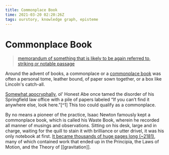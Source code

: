 ```yaml
---
title: Commonplace Book
time: 2021-03-20 02:20:26Z
tags: ourstory, knowledge graph, episteme
---
```


# Commonplace Book

> [memorandum of something that is likely to be again referred to, striking or notable passage](https://www.etymonline.com/word/commonplace#etymonline_v_17240)

Around the advent of books, a commonplace or a [commonplace book](https://en.wikipedia.org/wiki/Commonplace_book) was often a personal tome, leather bound, of paper sown together, or a box like Lincoln's catch-all.

[Somewhat apocryphally](https://books.google.com/books?id=L8RVOCHtWXQC&pg=PA37&lpg=PA37&dq=%22if+you+can%27t+find+it+anywhere+else%22+%22look+in+this%22&source=bl&ots=LY5Y7SU_Aj&sig=ACfU3U2NsTh51nideVAVsI-kXhqWLbHarA&hl=en&sa=X&ved=2ahUKEwjmjMHood3gAhXH7oMKHRhbB9gQ6AEwAHoECAAQAQ#v=onepage&q=%22if%20you%20can't%20find%20it%20anywhere%20else%22%20%22look%20in%20this%22&f=false), ol' Honest Abe once tamed the disorder of his Springfield law office with a pile of papers labeled “If you can’t find it anywhere else, look here.”[^1] This too could qualify as a commonplace.

By no means a pioneer of the practice, Isaac Newton famously kept a commonplace book, which is called his Waste Book, wherein he recorded all manner of musings and observations. Sitting on his desk, large and in charge, waiting for the quill to stain it with brilliance or utter drivel, it was his only notebook at first. [It became thousands of huge pages long (~2181)](http://cudl.lib.cam.ac.uk/view/MS-ADD-04004/127), many of which contained work that ended up in the Principia, the Laws of Motion, and the Theory of [[gravitation]].


